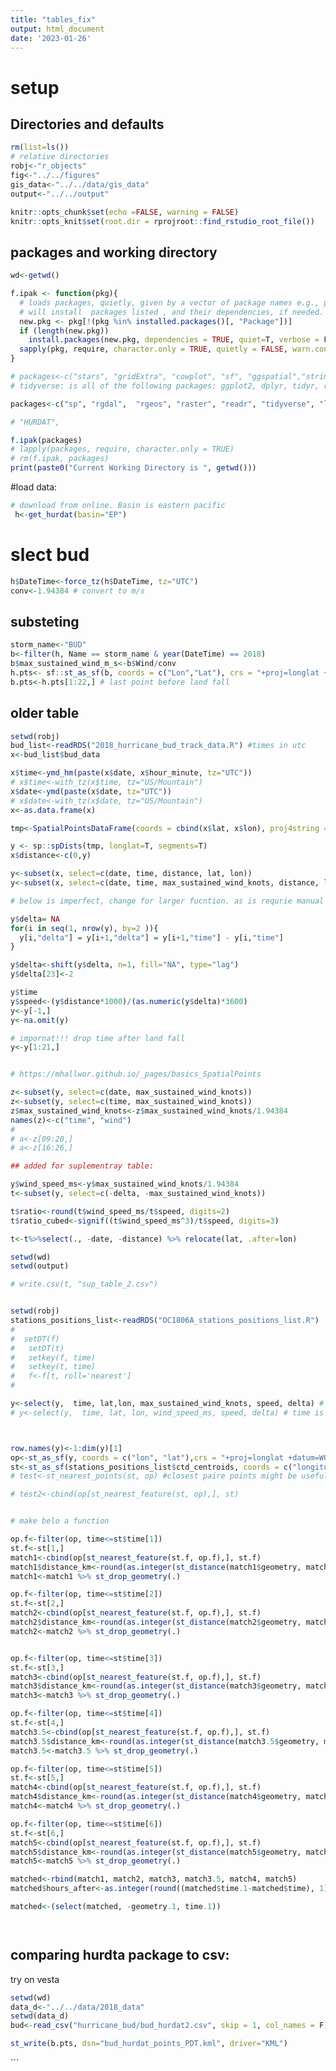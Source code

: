 ```yaml
---
title: "tables_fix"
output: html_document
date: '2023-01-26'
---
```

# setup

## Directories and defaults
```r
rm(list=ls())
# relative directories
robj<-"r_objects"
fig<-"../../figures"
gis_data<-"../../data/gis_data"
output<-"../../output"

knitr::opts_chunk$set(echo =FALSE, warning = FALSE)
knitr::opts_knit$set(root.dir = rprojroot::find_rstudio_root_file())

```

## packages and working directory
```r
wd<-getwd()

f.ipak <- function(pkg){
  # loads packages, quietly, given by a vector of package names e.g., pkg<-c("ggplot", "tidyverse")
  # will install  packages listed , and their dependencies, if needed.
  new.pkg <- pkg[!(pkg %in% installed.packages()[, "Package"])]
  if (length(new.pkg))
    install.packages(new.pkg, dependencies = TRUE, quiet=T, verbose = F)
  sapply(pkg, require, character.only = TRUE, quietly = FALSE, warn.conflicts=F)
}

# packages<-c("stars", "gridExtra", "cowplot", "sf", "ggspatial","stringr","sp", "rgdal",  "rgeos", "raster","readr" ,"tidyverse", "ggplot2", "lubridate",  "ggthemes", "data.table", "reshape2", "RColorBrewer", "marmap", "extrafont", "oce", "MODIS", "measurements")  # set packages here
# tidyverse: is all of the following packages: ggplot2, dplyr, tidyr, readr, purr, tibble, sringr, & forcats.

packages<-c("sp", "rgdal",  "rgeos", "raster", "readr", "tidyverse", "lubridate",  "ggthemes",  "sf", "cmocean", "ncdf4", "RNetCDF",  "plot3D", "tidync", "devtools", "stars", "ncmeta", "maps", "oce", "data.table", "fasterize", "RStoolbox", "scales", "purrr", "HURDAT", "ggpattern")

# "HURDAT",

f.ipak(packages)
# lapply(packages, require, character.only = TRUE)
# rm(f.ipak, packages)
print(paste0("Current Working Directory is ", getwd()))

```



#load data:


```r
# download from online. Basin is eastern pacific
 h<-get_hurdat(basin="EP")

```

# slect bud

```r
h$DateTime<-force_tz(h$DateTime, tz="UTC")
conv<-1.94384 # convert to m/s
```

## substeting
```r
storm_name<-"BUD"
b<-filter(h, Name == storm_name & year(DateTime) == 2018)
b$max_sustained_wind_m_s<-b$Wind/conv
h.pts<- sf::st_as_sf(b, coords = c("Lon","Lat"), crs = "+proj=longlat +datum=WGS84 +ellps=WGS84 +towgs84=0,0,0")
b.pts<-h.pts[1:22,] # last point before land fall


```

## older table 

```r
setwd(robj)
bud_list<-readRDS("2018_hurricane_bud_track_data.R") #times in utc
x<-bud_list$bud_data

x$time<-ymd_hm(paste(x$date, x$hour_minute, tz="UTC"))
# x$time<-with_tz(x$time, tz="US/Mountain")
x$date<-ymd(paste(x$date, tz="UTC"))
# x$date<-with_tz(x$date, tz="US/Mountain")
x<-as.data.frame(x)
```


```r



tmp<-SpatialPointsDataFrame(coords = cbind(x$lat, x$lon), proj4string =CRS("+proj=longlat") , data = x)

y <- sp::spDists(tmp, longlat=T, segments=T)
x$distance<-c(0,y)

y<-subset(x, select=c(date, time, distance, lat, lon))
y<-subset(x, select=c(date, time, max_sustained_wind_knots, distance, lat, lon))

# below is imperfect, change for larger fucntion. as is requrie manual edirts

y$delta= NA
for(i in seq(1, nrow(y), by=2 )){
  y[i,"delta"] = y[i+1,"delta"] = y[i+1,"time"] - y[i,"time"]
}

y$delta<-shift(y$delta, n=1, fill="NA", type="lag")
y$delta[23]<-2

y$time
y$speed<-(y$distance*1000)/(as.numeric(y$delta)*3600)
y<-y[-1,]
y<-na.omit(y)

# impornat!!! drop time after land fall
y<-y[1:21,]


# https://mhallwor.github.io/_pages/basics_SpatialPoints

z<-subset(y, select=c(date, max_sustained_wind_knots))
z<-subset(y, select=c(time, max_sustained_wind_knots))
z$max_sustained_wind_knots<-z$max_sustained_wind_knots/1.94384
names(z)<-c("time", "wind")
# 
# a<-z[09:20,]
# a<-z[16:26,]

## added for suplementray table:

y$wind_speed_ms<-y$max_sustained_wind_knots/1.94384
t<-subset(y, select=c(-delta, -max_sustained_wind_knots))

t$ratio<-round(t$wind_speed_ms/t$speed, digits=2)
t$ratio_cubed<-signif((t$wind_speed_ms^3)/t$speed, digits=3)

t<-t%>%select(., -date, -distance) %>% relocate(lat, .after=lon)

setwd(wd)
setwd(output)

# write.csv(t, "sup_table_2.csv")

```


```r

```


```r

setwd(robj)
stations_positions_list<-readRDS("OC1806A_stations_positions_list.R")
# 
#  setDT(f)
#   setDT(t)
#   setkey(f, time)
#   setkey(t, time)
#   f<-f[t, roll='nearest']
#   

y<-select(y,  time, lat,lon, max_sustained_wind_knots, speed, delta) # time is UTC
# y<-select(y,  time, lat, lon, wind_speed_ms, speed, delta) # time is MDT



row.names(y)<-1:dim(y)[1]
op<-st_as_sf(y, coords = c("lon", "lat"),crs = "+proj=longlat +datum=WGS84 +ellps=WGS84 +towgs84=0,0,0")
st<-st_as_sf(stations_positions_list$ctd_centroids, coords = c("longitude", "latitude"),crs = "+proj=longlat +datum=WGS84 +ellps=WGS84 +towgs84=0,0,0") 
# test<-st_nearest_points(st, op) #closest paire points might be usefule for 

# test2<-cbind(op[st_nearest_feature(st, op),], st)


# make belo a function

op.f<-filter(op, time<=st$time[1])
st.f<-st[1,]
match1<-cbind(op[st_nearest_feature(st.f, op.f),], st.f) 
match1$distance_km<-round(as.integer(st_distance(match1$geometry, match1$geometry.1)/1000), 0)
match1<-match1 %>% st_drop_geometry(.) 

op.f<-filter(op, time<=st$time[2])
st.f<-st[2,]
match2<-cbind(op[st_nearest_feature(st.f, op.f),], st.f) 
match2$distance_km<-round(as.integer(st_distance(match2$geometry, match2$geometry.1)/1000), 0)
match2<-match2 %>% st_drop_geometry(.) 


op.f<-filter(op, time<=st$time[3])
st.f<-st[3,]
match3<-cbind(op[st_nearest_feature(st.f, op.f),], st.f)
match3$distance_km<-round(as.integer(st_distance(match3$geometry, match3$geometry.1)/1000), 0)
match3<-match3 %>% st_drop_geometry(.) 

op.f<-filter(op, time<=st$time[4])
st.f<-st[4,]
match3.5<-cbind(op[st_nearest_feature(st.f, op.f),], st.f) 
match3.5$distance_km<-round(as.integer(st_distance(match3.5$geometry, match3.5$geometry.1)/1000), 0)
match3.5<-match3.5 %>% st_drop_geometry(.) 

op.f<-filter(op, time<=st$time[5])
st.f<-st[5,]
match4<-cbind(op[st_nearest_feature(st.f, op.f),], st.f)
match4$distance_km<-round(as.integer(st_distance(match4$geometry, match4$geometry.1)/1000), 0)
match4<-match4 %>% st_drop_geometry(.)  

op.f<-filter(op, time<=st$time[6])
st.f<-st[6,]
match5<-cbind(op[st_nearest_feature(st.f, op.f),], st.f)
match5$distance_km<-round(as.integer(st_distance(match5$geometry, match5$geometry.1)/1000), 0)
match5<-match5 %>% st_drop_geometry(.) 

matched<-rbind(match1, match2, match3, match3.5, match4, match5)
matched$hours_after<-as.integer(round((matched$time.1-matched$time), 1))

matched<-(select(matched, -geometry.1, time.1))




```



## comparing hurdta package to csv:
try on vesta

```r
setwd(wd)
data_d<-"../../data/2018_data"
setwd(data_d)
bud<-read_csv("hurricane_bud/bud_hurdat2.csv", skip = 1, col_names = F)
```


```r
st_write(b.pts, dsn="bud_hurdat_points_PDT.kml", driver="KML")


```
```


